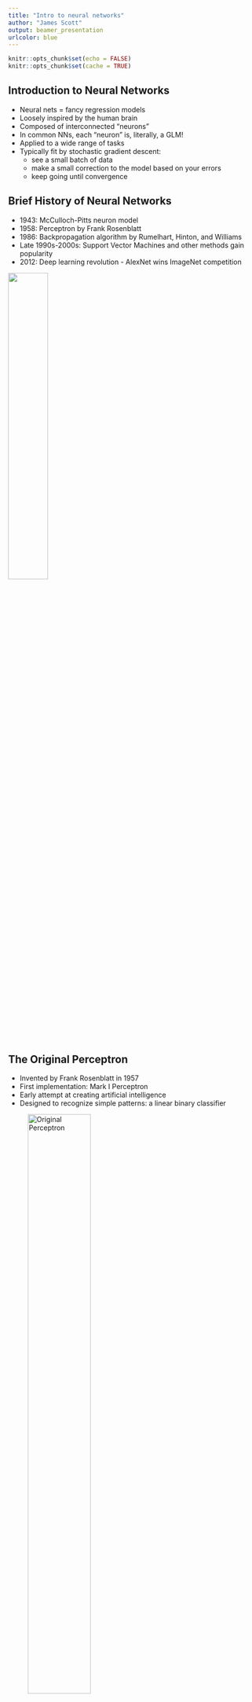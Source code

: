 ```yaml
---
title: "Intro to neural networks"
author: "James Scott"
output: beamer_presentation
urlcolor: blue 
---
```


```r
knitr::opts_chunk$set(echo = FALSE)
knitr::opts_chunk$set(cache = TRUE)
```


## Introduction to Neural Networks

- Neural nets = fancy regression models  
- Loosely inspired by the human brain
- Composed of interconnected "neurons"  
- In common NNs, each "neuron" is, literally, a GLM!  
- Applied to a wide range of tasks  
- Typically fit by stochastic gradient descent:
  - see a small batch of data  
  - make a small correction to the model based on your errors   
  - keep going until convergence       


## Brief History of Neural Networks

- 1943: McCulloch-Pitts neuron model
- 1958: Perceptron by Frank Rosenblatt
- 1986: Backpropagation algorithm by Rumelhart, Hinton, and Williams
- Late 1990s-2000s: Support Vector Machines and other methods gain popularity
- 2012: Deep learning revolution - AlexNet wins ImageNet competition

![](fig/pitts.png){width=40%}


## The Original Perceptron

- Invented by Frank Rosenblatt in 1957
- First implementation: Mark I Perceptron
- Early attempt at creating artificial intelligence
- Designed to recognize simple patterns: a linear binary classifier  

![Original Perceptron](fig/NMAH-72-361.jpg){width=55%}

## Basic Concepts: Neurons

- Basic building blocks of neural networks
- Modeled after biological neurons
- Connected by "synapses" (modeled as weights)
- Each neuron is a GLM:  
  - it computes a linear function of its inputs 
  - it passes the result through an "activation function"  
  - it outputs the result the next neuron(s) 


![A network of artificial neurons.](fig/Colored_neural_network.svg.png){height=40%}


## Typical layer structure

- Input layer:
  - Receives input data (features $x$)
  - Number of neurons equals the number of features
  - Passes input data to the first hidden layer
- Hidden layers:
  - Perform transformations on input data
  - Can have multiple layers (deep learning)
  - Each layer has a varying number of neurons  
- Output layer:
  - Produces the final output (predictions $\hat{y}$)
  - Number of neurons depends on the task:
    - Regression: 1 neuron
    - Binary classification: 1 or 2 neurons
    - Multi-class classification: number of classes

## Connecting Layers: Weights and Biases

- Weights ($w$):
  - Connections between neurons in consecutive layers
  - Represented as matrices
  - Example: $W_{ij}$ connects neuron $i$ in layer $l$ to neuron $j$ in layer $l+1$
- Biases ($b$):
  - Offset values added to neuron inputs
  - Represented as vectors
  - Example: $b_j$ is the bias of neuron $j$ in layer $l+1$
- Activation function ($\phi$)  
  - Introduce non-linearity into the network
  - Enable learning of complex patterns
  - Transform the output of a neuron before passing to the next layer
  - Without activation functions, networks would be limited to linear transformations


## What Happens in a Single Neuron

- Input values: $x_1, x_2, \dots, x_n$
- Weights and bias: $w_1, w_2, \dots, w_n$ and $b$  
- Weighted sum: $v = w_1x_1 + w_2x_2 + \dots + w_nx_n + b$  
- Activation function: $\phi$
- Output: $y = \phi(z)$

![Single Artificial Neuron](fig/600px-artificial-neuron-model.png){height=45%}


## Mathematical Representation of FFNN Architecture

- Initial ("input") layer: $x_1, x_2, ..., x_n$
- Hidden layers: $h_1^{(1)}, h_2^{(1)}, ..., h_m^{(1)}$; $h_1^{(2)}, h_2^{(2)}, ..., h_m^{(2)}$
- Final ("output") layer: $y_1, y_2, ..., y_k$
- Weights: $W^{(1)}, W^{(2)}, ..., W^{(L)}$
- Biases: $b^{(1)}, b^{(2)}, ..., b^{(L)}$

In layer $l$:
$$
\begin{aligned}
z_j^{(l)} &= \sum_{i} W_{ij}^{(l-1)} \mathrm{input}_i^{(l-1)} + b_j^{(l)} \\
\mathrm{out}_j^{(l)} &= \phi(z_j^{(l)})
\end{aligned}
$$

## Common Activation Functions

- Sigmoid: $\phi(x) = \frac{1}{1 + e^{-x}}$
  - Maps input to a value between 0 and 1
  - Historically popular, but can suffer from vanishing gradient problem
- ReLU (Rectified Linear Unit): $f(x) = \max(0, x)$
  - Fast to compute, helps mitigate vanishing gradient problem
  - Most widely used in deep learning
- Tanh (Hyperbolic Tangent): $f(x) = \tanh(x) = \frac{e^x - e^{-x}}{e^x + e^{-x}}$
  - Maps input to a value between -1 and 1
  - Provides stronger gradients than sigmoid
- Softmax: $f_i(x) = \frac{e^{x_i}}{\sum_j e^{x_j}}$
  - Maps input to a probability distribution over multiple classes
  - Used in multi-class classification tasks
  

## Common Activation Functions  

![Activation functions](fig/activation-functions3.jpg){height=80%}

## Cost Function

- Measures the difference between the predicted output and the actual output
- Objective: minimize the cost function
- Common cost functions:
  - Mean Squared Error (MSE): $\frac{1}{n}\sum_{i=1}^{n}(y_i - \hat{y}_i)^2$
  - Cross-Entropy: $-\sum_{i=1}^{n} y_i \log(\hat{y}_i) + (1 - y_i) \log(1 - \hat{y}_i)$ -- to a statistician, binomial negative log likelihood  
- Choice of cost function depends on problem type and model architecture

## Making Predictions: Forward Propagation

1. Calculate weighted sum:
   - $z_j^{(l)} = \sum_{i} W_{ij}^{(l-1)} a_i^{(l-1)} + b_j^{(l)}$
2. Apply activation function:
   - $a_j^{(l)} = f(z_j^{(l)})$
3. Propagate recursively from input to output layer


## Gradient Descent Optimization

- Algorithm to minimize the cost function
- Adjusts weights and biases iteratively: "intelligent trial and error"  
- Updates are based on the gradient of the cost function with respect to the parameters
- Learning rate: step size for each update  
- Variants: Stochastic Gradient Descent (SGD), Mini-batch Gradient Descent


## Backpropagation Algorithm

- Calculates gradients for weights and biases
- Efficient technique for computing partial derivatives  
- Developed in the early 1960s by multiple researchers
- Key contributors: Henry J. Kelley, Arthur E. Bryson, and Stuart Dreyfus
- Popularized by Rumelhart, Hinton, and Williams in 1986  


## Backpropagation Algorithm

- Chain rule of calculus forms the basis of backpropagation  
- Given a composite function $y = f(g(h(x)))$, the chain rule states:

$$
\frac{dy}{dx} = \frac{dy}{du} \cdot \frac{du}{dv} \cdot \frac{dv}{dx} \quad \mbox{where} \quad u = g(h(x)), \; v = h(x)
$$


- In backpropagation, the chain rule is applied to compute gradients for weights and biases:  
  1. Perform forward propagation to compute the predicted output
  2. Compute the error between predicted and actual output
  3. Calculate gradients for output layer weights and biases
  4. Propagate gradients backward through the network, layer by layer
  5. Update weights and biases using the computed gradients   


## Basic Neural Network Training Loop

Inputs:  
- number of epochs  
- minibatch size  
- learning rate  

Pseudo code:

\scriptsize
```
1. Initialize network parameters (weights and biases)
2. for epoch in range(number of epochs):
3.     Shuffle the dataset
4.     for minibatch in dataset.split(minibatch_size):
5.         Initialize gradients to zero
6.         for sample in minibatch:
7.             Perform forward propagation to compute output
8.             Compute the error between predicted output and actual output
9.             Perform backward propagation to compute gradients
10.            Accumulate gradients for the minibatch
11.        Update network parameters using accumulated gradients:
           W = W - learning_rate * (1/minibatch_size) * sum(gradients)
```

## Common Software Environments  

- There are several popular software environments for training neural networks, including:
    - TensorFlow by Google
    - Keras (a high-level API built on top of TensorFlow)
    - PyTorch by Facebook
    - Others, e.g. Apache MXNet and Microsoft CNTK

- All have their strengths and are widely used in the ML community; I recommend and use **PyTorch** for its:
    - Ease of use and intuitive syntax
    - Dynamic computation graph
    - Strong community support and extensive documentation

PyTorch has become increasingly popular among researchers and practitioners alike.  __It just feels a lot more like writing plain Python than other frameworks.__  

Key downside: it's less efficient as a _production framework._  


## Convolutional Neural Networks for Images

- Convolutional Neural Networks (CNNs) are a type of deep learning model specifically designed to work with images.
- They can be used for tasks such as:  
  - image classification  
  - object detection  
  - semantic segmentation.
- CNNs were really the start of the modern deep learning revolution!  

## Image Classification

- Assign an input image to one of several predefined categories
- Commonly used for tasks such as digit recognition and scene classification
- Requires a labeled dataset for training

![Image Classification](fig/image_classification-62.png){height=45%}


## Object Detection

- Identify and locate objects within an image
- Provide bounding boxes around each detected object
- Combine image classification with localization techniques
- Useful for applications like autonomous vehicles and surveillance systems

![Object Detection](fig/627d124572023b6948b6cdff_60ed9a4e09e2c648f1b8a013_object-detection-cover.png){height=45%}

## Semantic Segmentation

- Assign a class label to each pixel in the input image
- Understand the context of the image at the pixel level
- Useful for tasks like autonomous driving, medical image analysis, and robotics

![Semantic Segmentation](fig/1*f6Uhb8MI4REGcYKkYM9OUQ.png){height=50%}  

## Convolutional Layers

- Key component of CNNs
- Apply filters to the input image
- Detect features such as edges, shapes, and textures
- Multiple filters allow the network to learn different features

![Convolution operation](fig/1*Zx-ZMLKab7VOCQTxdZ1OAw.png){height=40%}

## Pooling Layers

- Reduce the spatial dimensions of the feature maps
- Make the network more resistant to small changes in input
- Common types: Max Pooling, Average Pooling

![Max pooling](fig/pool.png){height=30%}


## Fully Connected Layers

- Flatten the feature maps into a single vector
- Perform classification or regression tasks
- Utilize activation functions (e.g., ReLU, softmax) to introduce non-linearity

You've seen these before!  

## Examples of CNN Architectures

- LeNet-5: Early CNN architecture for digit recognition
- AlexNet: Breakthrough architecture, won the 2012 ImageNet competition
- VGGNet: Improved accuracy with deeper networks
- ResNet: Enabled training of very deep networks using residual connections

![An example "plain vanilla" CNN architecture.  Very AlexNet like.](fig/1*6hF97Upuqg_LdsqWY6n_wg.png){height=45%}

## Recurrent Neural Networks for Sequences

- Recurrent Neural Networks (RNNs) are designed for sequential data, such as time series, natural language text, and audio signals.  
- They can handle inputs and outputs of varying lengths, making them suitable for tasks like language translation, sentiment analysis, and speech recognition.
- They are no longer cutting edge!  c.2023, best are models based on __transformers,__ another class of models.  Still important to know RNNs.  

## Basic RNN Structure

- Process input sequences one element at a time
- Maintain a hidden state vector to store information from previous time steps
- Update the hidden state as new input elements are processed

![RNN structure](fig/rnn.png){height=50%}


## RNN Math 

An RNN updates its hidden state vector recursively as follows:  

- Input vector: $x_t$
- Hidden state vector: $h_t$
- Weight matrices: $W_{xh}$, $W_{hh}$, $W_{hy}$
- Bias vectors: $b_h$, $b_y$
- Update/predict equations:  
$$
\begin{aligned}
h_t &= \phi(W_{xh} x_t + W_{hh} h_{(t-1)} + b_h) \\
y_t &= \mathrm{predict}(h_t)  
\end{aligned}
$$
- When you learn an RNN, you're learning those weight matrices.  
- You can also stack RNNs to make deeper models.  E.g. layer 2's input is layer 1's output.  

## Sequence-to-Sequence Prediction:

- Encoder processes the input sequence and generates a "context vector", representing everything seen up to that point.  
- Decoder uses the context vector to produce the output sequence, one item at a time.  "Autocomplete on steroids."  
- RNNs can be used for tasks like machine translation, speech recognition, and image captioning.  

![Sequence-to-Sequence Prediction](fig/rnn_seq_to_seq.jpeg){height=40%}

## Challenges with RNNs

- Vanishing gradients: Difficulty in learning long-range dependencies
- Exploding gradients: Numerical instability during training
- One solution: Long Short-Term Memory (LSTM) Networks
  - Solve vanishing gradient problem using memory cells and gating mechanisms
  - Preserve information across long sequences
  - More complex and computationally expensive than basic RNNs
- Another solution: Gated Recurrent Unit (GRU)
  - Simplified version of the LSTM
  - Uses update and reset gates
  - Requires fewer parameters and is faster to train

## GRUs

- Gated Recurrent Units (GRUs) are a type of recurrent neural network (RNN)
- They are designed to help with the vanishing gradient problem that can occur in traditional RNNs
- Like RNNs, GRUs process sequences of input data and use a hidden state to retain information from previous inputs
- However, GRUs have an additional gating mechanism that helps them selectively forget or remember information from the past, making them more efficient and effective than traditional RNNs

## Math of a GRU Unit

- GRUs have two gates, an update gate $z$ and a reset gate $r$, which control the flow of information through the unit.
- The output $h$ is a combination of the previous hidden state $h_{t-1}$ and the current input $x_t$.

The equations for a GRU unit are:

- Update gate: $z_t = \sigma(W_z [h_{t-1}, x_t] + b_z)$
- Reset gate: $r_t = \sigma(W_r [h_{t-1}, x_t] + b_r)$
- Candidate hidden state: $\tilde{h_t} = \tanh(W_h [r_t * h_{t-1}, x_t] + b_h)$
- Final hidden state: $h_t = (1 - z_t) * h_{t-1} + z_t * \tilde{h_t}$

where $W_z$, $W_r$, and $W_h$ are weight matrices, $b_z$, $b_r$, and $b_h$ are bias vectors, and $*$ represents element-wise multiplication.


